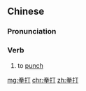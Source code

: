 ==Chinese==
{{zh-forms}}

===Pronunciation===
{{zh-pron
|m=quándǎ
|cat=v
}}

===Verb===
{{zh-verb}}

# to [[punch]]

[[mg:拳打]]
[[chr:拳打]]
[[zh:拳打]]